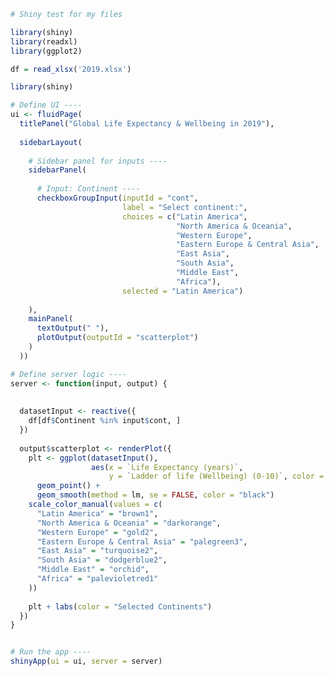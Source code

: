 ```r
# Shiny test for my files

library(shiny)
library(readxl)
library(ggplot2)

df = read_xlsx('2019.xlsx')

library(shiny)

# Define UI ----
ui <- fluidPage(
  titlePanel("Global Life Expectancy & Wellbeing in 2019"),
  
  sidebarLayout(
    
    # Sidebar panel for inputs ----
    sidebarPanel(
      
      # Input: Continent ----
      checkboxGroupInput(inputId = "cont",
                         label = "Select continent:",
                         choices = c("Latin America",
                                     "North America & Oceania",
                                     "Western Europe",
                                     "Eastern Europe & Central Asia",
                                     "East Asia",
                                     "South Asia",
                                     "Middle East",
                                     "Africa"),
                         selected = "Latin America")
      
    ),
    mainPanel(
      textOutput(" "),
      plotOutput(outputId = "scatterplot")
    )
  ))

# Define server logic ----
server <- function(input, output) {
  
  
  datasetInput <- reactive({
    df[df$Continent %in% input$cont, ]
  })
  
  output$scatterplot <- renderPlot({
    plt <- ggplot(datasetInput(), 
                  aes(x = `Life Expectancy (years)`, 
                      y = `Ladder of life (Wellbeing) (0-10)`, color = as.factor(`Continent`))) + 
      geom_point() +
      geom_smooth(method = lm, se = FALSE, color = "black")
    scale_color_manual(values = c(
      "Latin America" = "brown1",
      "North America & Oceania" = "darkorange", 
      "Western Europe" = "gold2", 
      "Eastern Europe & Central Asia" = "palegreen3", 
      "East Asia" = "turquoise2", 
      "South Asia" = "dodgerblue2", 
      "Middle East" = "orchid", 
      "Africa" = "palevioletred1"
    ))
    
    plt + labs(color = "Selected Continents")
  })
}


# Run the app ----
shinyApp(ui = ui, server = server)
```

